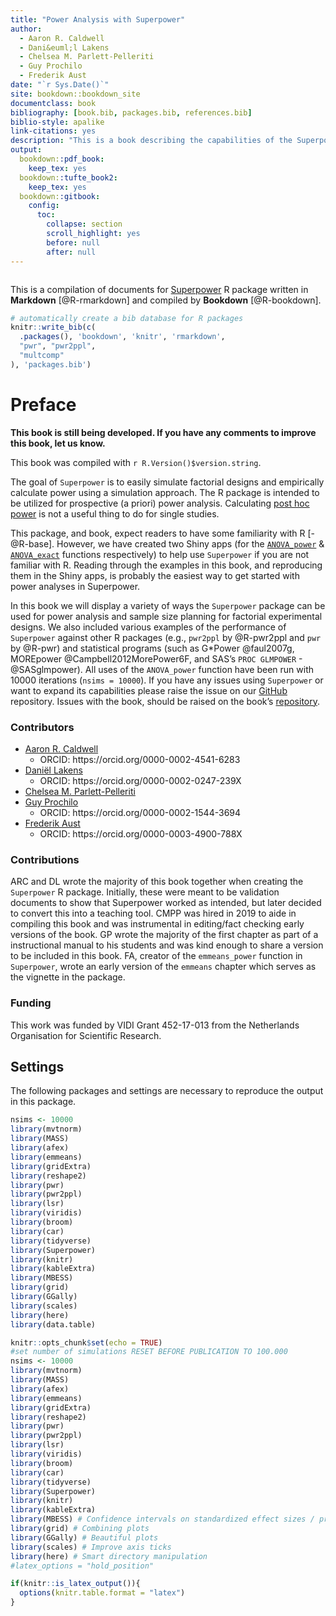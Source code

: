 ```yaml
--- 
title: "Power Analysis with Superpower"
author: 
  - Aaron R. Caldwell
  - Dani&euml;l Lakens
  - Chelsea M. Parlett-Pelleriti
  - Guy Prochilo
  - Frederik Aust
date: "`r Sys.Date()`"
site: bookdown::bookdown_site
documentclass: book
bibliography: [book.bib, packages.bib, references.bib]
biblio-style: apalike
link-citations: yes
description: "This is a book describing the capabilities of the Superpower R package."
output:
  bookdown::pdf_book:
    keep_tex: yes
  bookdown::tufte_book2:
    keep_tex: yes
  bookdown::gitbook:
    config:
      toc:
        collapse: section
        scroll_highlight: yes
        before: null
        after: null
---
```


```tex

```

This is a compilation of documents for [Superpower](https://github.com/arcaldwell49/Superpower) R package written in **Markdown** [@R-rmarkdown] and compiled by **Bookdown** [@R-bookdown]. 

```r
# automatically create a bib database for R packages
knitr::write_bib(c(
  .packages(), 'bookdown', 'knitr', 'rmarkdown', 
  "pwr", "pwr2ppl",
  "multcomp"
), 'packages.bib')
```

# Preface {-}

**This book is still being developed. If you have any comments to improve this book, let us know.**

This book was compiled with `r R.Version()$version.string`.

The goal of `Superpower` is to easily simulate factorial designs and empirically calculate power using a simulation approach. 
The R package is intended to be utilized for prospective (a priori) power analysis. Calculating [post hoc power](http://daniellakens.blogspot.com/2014/12/observed-power-and-what-to-do-if-your.html) is not a useful thing to do for single studies. 

This package, and book, expect readers to have some familiarity with R [-@R-base]. However, we have created two Shiny apps (for the [`ANOVA_power`](https://arcaldwell49.github.io/project/shinypowerapp/) & [`ANOVA_exact`](https://arcaldwell49.github.io/project/shinyexactapp/) functions respectively) to help use `Superpower` if you are not familiar with R. Reading through the examples in this book, and reproducing them in the Shiny apps, is probably the easiest way to get started with power analyses in Superpower.

In this book we will display a variety of ways the `Superpower` package can be used for power analysis and sample size planning for factorial experimental designs. We also included various examples of the performance of `Superpower` against other R packages (e.g., `pwr2ppl` by @R-pwr2ppl  and `pwr` by @R-pwr) and statistical programs (such as G*Power @faul2007g, MOREpower  @Campbell2012MorePower6F, and SAS's `PROC GLMPOWER` -@SASglmpower). All uses of the `ANOVA_power` function have been run with 10000 iterations (`nsims = 10000`). If you have any issues using `Superpower` or want to expand its capabilities please raise the issue on our [GitHub](https://github.com/arcaldwell49/Superpower/issues) repository. Issues with the book, should be raised on the book's [repository](https://github.com/arcaldwell49/SuperpowerBook/issues).

### Contributors {-}

- [Aaron R. Caldwell](https://aaroncaldwell.us) 
  - ORCID: https://orcid.org/0000-0002-4541-6283
- [Dani&euml;l Lakens](https://sites.google.com/site/lakens2/)
  - ORCID: https://orcid.org/0000-0002-0247-239X
- [Chelsea M. Parlett-Pelleriti](https://cmparlettpelleriti.github.io/)
- [Guy Prochilo](http://www.guyprochilo.com/)
  - ORCID:  https://orcid.org/0000-0002-1544-3694
- [Frederik Aust](http://frederikaust.com/)   
  - ORCID: https://orcid.org/0000-0003-4900-788X 

### Contributions {-}

ARC and DL wrote the majority of this book together when creating the `Superpower` R package. Initially, these were meant to be validation documents to show that Superpower worked as intended, but later decided to convert this into a teaching tool. CMPP was hired in 2019 to aide in compiling this book and was instrumental in editing/fact checking early versions of the book. GP wrote the majority of the first chapter as part of a instructional manual to his students and was kind enough to share a version to be included in this book. FA, creator of the `emmeans_power` function in `Superpower`, wrote an early version of the `emmeans` chapter which serves as the vignette in the package.

### Funding {-}
This work was funded by VIDI Grant 452-17-013 from the Netherlands Organisation for Scientific Research.


## Settings {-}

The following packages and settings are necessary to reproduce the output in this package.

```r
nsims <- 10000 
library(mvtnorm)
library(MASS)
library(afex)
library(emmeans)
library(gridExtra)
library(reshape2)
library(pwr)
library(pwr2ppl)
library(lsr)
library(viridis)
library(broom)
library(car)
library(tidyverse)
library(Superpower)
library(knitr)
library(kableExtra)
library(MBESS) 
library(grid) 
library(GGally) 
library(scales) 
library(here) 
library(data.table) 
```



```r
knitr::opts_chunk$set(echo = TRUE)
#set number of simulations RESET BEFORE PUBLICATION TO 100.000
nsims <- 10000 
library(mvtnorm)
library(MASS)
library(afex)
library(emmeans)
library(gridExtra)
library(reshape2)
library(pwr)
library(pwr2ppl)
library(lsr)
library(viridis)
library(broom)
library(car)
library(tidyverse)
library(Superpower)
library(knitr)
library(kableExtra)
library(MBESS) # Confidence intervals on standardized effect sizes / precision
library(grid) # Combining plots
library(GGally) # Beautiful plots
library(scales) # Improve axis ticks
library(here) # Smart directory manipulation
#latex_options = "hold_position"
```

```r

if(knitr::is_latex_output()){
  options(knitr.table.format = "latex")
}

```


